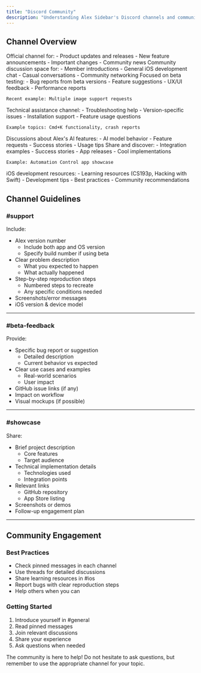 ```yaml
---
title: "Discord Community"
description: "Understanding Alex Sidebar's Discord channels and community"
---
```


## Channel Overview

<CardGroup cols={2}>
  <Card title="#announcements" icon="bullhorn">
    Official channel for:
    - Product updates and releases
    - New feature announcements
    - Important changes
    - Community news
  </Card>
  
  <Card title="#general" icon="comments">
    Community discussion space for:
    - Member introductions
    - General iOS development chat
    - Casual conversations
    - Community networking
  </Card>
  
  <Card title="#beta-feedback" icon="flask">
    Focused on beta testing:
    - Bug reports from beta versions
    - Feature suggestions
    - UX/UI feedback
    - Performance reports
    
    Recent example: Multiple image support requests
  </Card>
  
  <Card title="#support" icon="life-ring">
    Technical assistance channel:
    - Troubleshooting help
    - Version-specific issues
    - Installation support
    - Feature usage questions
    
    Example topics: Cmd+K functionality, crash reports
  </Card>
  
  <Card title="#alex" icon="robot">
    Discussions about Alex's AI features:
    - AI model behavior
    - Feature requests
    - Success stories
    - Usage tips
  </Card>
  
  <Card title="#showcase" icon="star">
    Share and discover:
    - Integration examples
    - Success stories
    - App releases
    - Cool implementations
    
    Example: Automation Control app showcase
  </Card>

  <Card title="#ios" icon="mobile">
    iOS development resources:
    - Learning resources (CS193p, Hacking with Swift)
    - Development tips
    - Best practices
    - Community recommendations
  </Card>
</CardGroup>

## Channel Guidelines

### #support

Include:

- Alex version number
  - Include both app and OS version
  - Specify build number if using beta
- Clear problem description
  - What you expected to happen
  - What actually happened
- Step-by-step reproduction steps
  - Numbered steps to recreate
  - Any specific conditions needed
- Screenshots/error messages
- iOS version & device model

---

### #beta-feedback

Provide:

- Specific bug report or suggestion
  - Detailed description
  - Current behavior vs expected
- Clear use cases and examples
  - Real-world scenarios
  - User impact
- GitHub issue links (if any)
- Impact on workflow
- Visual mockups (if possible)

---

### #showcase

Share:

- Brief project description
  - Core features
  - Target audience
- Technical implementation details
  - Technologies used
  - Integration points
- Relevant links
  - GitHub repository
  - App Store listing
- Screenshots or demos
- Follow-up engagement plan

---

## Community Engagement

### Best Practices

- Check pinned messages in each channel
- Use threads for detailed discussions
- Share learning resources in #ios
- Report bugs with clear reproduction steps
- Help others when you can

### Getting Started

1. Introduce yourself in #general
2. Read pinned messages
3. Join relevant discussions
4. Share your experience
5. Ask questions when needed

<Note>
  The community is here to help! Do not hesitate to ask questions, but remember
  to use the appropriate channel for your topic.
</Note>
